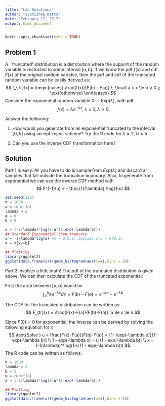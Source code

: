 ```yaml
---
title: "Lab Solutions"
author: "Jyotishka Datta"
date: "February 17, 2017"
output: html_document
---
```


```r
knitr::opts_chunk$set(echo = TRUE)
```

## Problem 1

A ``truncated" distribution is a distribution where the support of the random variable is restricted to some interval $[a,b]$. If we know the pdf $f(x)$ and cdf $F(x)$ of the original random variable, then the pdf and cdf of the truncated random variable can be easily derived as: 
$$
f_{Tr}(x) = \begin{cases}
\frac{f(x)}{F(b) - F(a)} \; \forall a < x \le b \\
0 \; \text{otherwise}
\end{cases}
$$
Consider the exponential random variable $X \sim \text{Exp}(\lambda)$, with pdf 
$$
f(x) = \lambda e^{-\lambda x}, \; x \ge 0, \lambda > 0 
$$

Answer the following: 

1.  How would you generate from an exponential truncated to the interval $[0,b]$ using accept-reject scheme? Try the R code for $\lambda = 2$, $b = 5$.

2.  Can you use the inverse CDF transformation here? 


## Solution 

Part 1 is easy. All you have to do is sample from $Exp(\lambda)$ and discard all samples that fall outside the truncation boundary. 
Also, to generate from exponential we can use the inverse CDF method with 
$$
F^{-1}(u) = - \frac{1}{\lambda} \log(1-u)
$$

```r
set.seed(123)
n = 1000
u = runif(n)
lambda = 2 
a = 0
b = 5

x = (-1/lambda)*log(1-u*(1-exp(-lambda*b)))
## Standard Exponential then truncate 
x = -1/lambda*log(u) #u ~ U[0,1] implies 1-u ~ U[0,1]
x = x[x<=b]

## Plotting
library(ggplot2)
ggplot(data.frame(x))+geom_histogram(aes(x=x),bins = 50)
```

Part 2 involves a little math! The pdf of the truncated distribution is given above. We can then calculate the CDF of the truncated exponential: 

First the area between $[a,b]$ would be 
$$
\int_{a}^{b} \lambda e^{-\lambda x} d x = F(b)-F(a) = e^{-\lambda a} - e^{-\lambda b}
$$

The CDF for the truncated distribution can be written as: 
$$
F_{tr}(x) = \frac{F(x)-F(a)}{F(b)-F(a)}, a \le x \le b 
$$

Since $F(0) = 0$ for exponential, the inverse can be derived by solving the following equation for $x$ 
$$
\text{Solve } u = \frac{F(x)-F(a)}{F(b)-F(a)} = {1- \exp(-\lambda x)}{1- exp(-\lambda b)} \\
1 - exp(-\lambda x) = u (1 - exp(-\lambda b)) \\
x = (-1/\lambda)*\log(1-u (1 - exp(-\lambda b)))
$$
The R code can be written as follows: 

```r
n = 1000
lambda = 2
b = 5
u = runif(n)
x = (-1/lambda)*log(1-u*(1-exp(-lambda*b)))

## Plotting
library(ggplot2)
ggplot(data.frame(x))+geom_histogram(aes(x=x),bins = 50)
```



